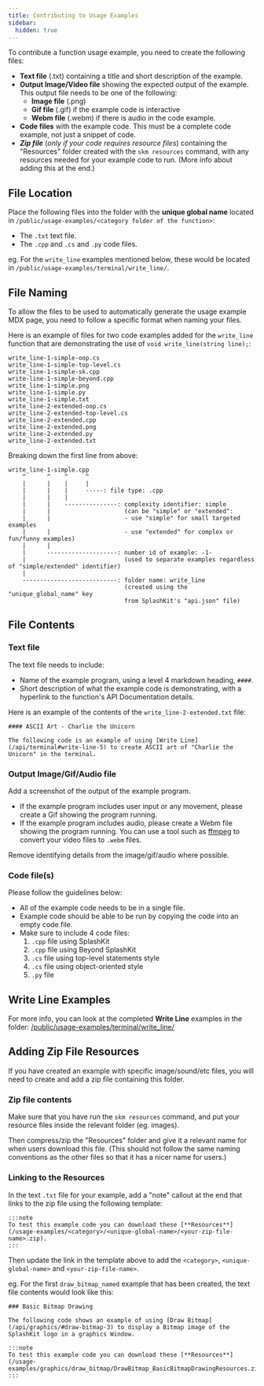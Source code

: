 ```yaml
---
title: Contributing to Usage Examples
sidebar:
  hidden: true
---
```


To contribute a function usage example, you need to create the following files:

- **Text file** (.txt) containing a title and short description of the example.
- **Output Image/Video file** showing the expected output of the example. This output file needs to be one of the following:
  - **Image file** (.png)
  - **Gif file** (.gif) if the example code is interactive
  - **Webm file** (.webm) if there is audio in the code example.
- **Code files** with the example code. This must be a complete code example, not just a snippet of code.
- ***Zip file*** (*only if your code requires resource files*) containing the "Resources" folder created with the `skm resources` command, with any resources needed for your example code to run. (More info about adding this at the end.)

## File Location

Place the following files into the folder with the **unique global name** located in `/public/usage-examples/<category folder of the function>`:

- The `.txt` text file.
- The `.cpp` and `.cs` and `.py` code files.

eg. For the `write_line` examples mentioned below, these would be located in `/public/usage-examples/terminal/write_line/`.

## File Naming

To allow the files to be used to automatically generate the usage example MDX page, you need to follow a specific format when naming your files.

Here is an example of files for two code examples added for the `write_line` function that are demonstrating the use of `void write_line(string line);`:

```plaintext
write_line-1-simple-oop.cs
write_line-1-simple-top-level.cs
write_line-1-simple-sk.cpp
write-line-1-simple-beyond.cpp
write_line-1-simple.png
write_line-1-simple.py
write_line-1-simple.txt
write_line-2-extended-oop.cs
write_line-2-extended-top-level.cs
write_line-2-extended.cpp
write_line-2-extended.png
write_line-2-extended.py
write_line-2-extended.txt
```

Breaking down the first line from above:

```plaintext
write_line-1-simple.cpp
    ^      ^    ^     ^
    |      |    |     |
    |      |    |     -----: file type: .cpp
    |      |    |
    |      |    ---------------: complexity identifier: simple
    |      |                     (can be "simple" or "extended":
    |      |                     - use "simple" for small targeted examples
    |      |                     - use "extended" for complex or fun/funny examples)
    |      |
    |      --------------------: number id of example: -1-
    |                            (used to separate examples regardless of "simple/extended" identifier)
    |
    ---------------------------: folder name: write_line
                                 (created using the "unique_global_name" key
                                 from SplashKit's "api.json" file)
```

## File Contents

### Text file

The text file needs to include:

- Name of the example program, using a level 4 markdown heading, `####`.
- Short description of what the example code is demonstrating, with a hyperlink to the function's API Documentation details.

Here is an example of the contents of the `write_line-2-extended.txt` file:

```plaintext
#### ASCII Art - Charlie the Unicorn

The following code is an example of using [Write Line](/api/terminal#write-line-5) to create ASCII art of "Charlie the Unicorn" in the terminal.
```

### Output Image/Gif/Audio file

Add a screenshot of the output of the example program.

- If the example program includes user input or any movement, please create a Gif showing the program running.
- If the example program includes audio, please create a Webm file showing the program running. You can use a tool such as [ffmpeg](https://ffmpeg.org/) to convert your video files to `.webm` files.

Remove identifying details from the image/gif/audio where possible.

### Code file(s)

Please follow the guidelines below:

- All of the example code needs to be in a single file.
- Example code should be able to be run by copying the code into an empty code file.
- Make sure to include 4 code files:
  1. `.cpp` file using SplashKit
  2. `.cpp` file using Beyond SplashKit
  2. `.cs` file using top-level statements style
  3. `.cs` file using object-oriented style
  4. `.py` file

## Write Line Examples

For more info, you can look at the completed **Write Line** examples in the folder: [/public/usage-examples/terminal/write_line/](https://github.com/splashkit/splashkit.io-starlight/tree/master/public/usage-examples/terminal/write_line)

## Adding Zip File Resources

If you have created an example with specific image/sound/etc files, you will need to create and add a zip file containing this folder.

### Zip file contents

Make sure that you have run the `skm resources` command, and put your resource files inside the relevant folder (eg. images).

Then compress/zip the "Resources" folder and give it a relevant name for when users download this file. (This should not follow the same naming conventions as the other files so that it has a nicer name for users.)

### Linking to the Resources

In the text `.txt` file for your example, add a "note" callout at the end that links to the zip file using the following template:

```plaintext
:::note
To test this example code you can download these [**Resources**](/usage-examples/<category>/<unique-global-name>/<your-zip-file-name>.zip).
:::
```

Then update the link in the template above to add the `<category>`, `<unique-global-name>` and `<your-zip-file-name>`.

eg. For the first `draw_bitmap_named` example that has been created, the text file contents would look like this:

```plaintext
### Basic Bitmap Drawing

The following code shows an example of using [Draw Bitmap](/api/graphics/#draw-bitmap-3) to display a Bitmap image of the SplashKit logo in a graphics Window.

:::note
To test this example code you can download these [**Resources**](/usage-examples/graphics/draw_bitmap/DrawBitmap_BasicBitmapDrawingResources.zip).
:::
```
